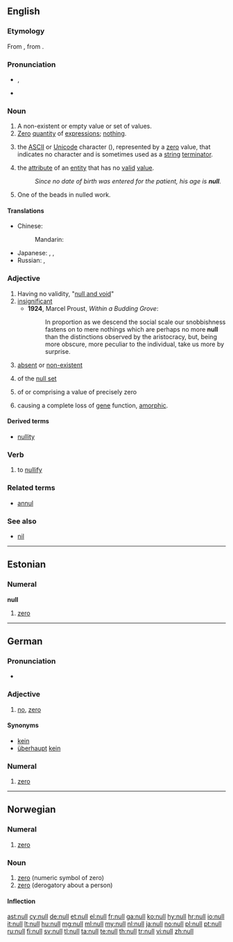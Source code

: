 {{also|núll}}
==English==
{{wikipedia|dab=null}}

===Etymology===
From {{etyl|frm}} {{term|nul|lang=frm}}, from {{etyl|la}} {{term|nullus|lang=la}}.

===Pronunciation===
* {{a|UK}} {{IPA|/nʌl/}}, {{X-SAMPA|/nVl/}}
* {{rhymes|ʌl}}

===Noun===
{{en-noun}}

# A non-existent or empty value or set of values.
# [[zero|Zero]] [[quantity]] of [[expression|expressions]]; [[nothing]].
# {{computing}} the [[ASCII]] or [[Unicode]] character (<big><big>{{unicode|␀}}</big></big>), represented by a [[zero]] value, that indicates no character and is sometimes used as a [[string]] [[terminator]].
# {{computing}} the [[attribute]] of an [[entity]] that has no [[valid]] [[value]].
#: ''Since no date of birth was entered for the patient, his age is '''null'''.''
# One of the beads in nulled work.

====Translations====
{{trans-top|a non-existent or empty value or set of values}}
* Chinese:
*: Mandarin: {{t|zh|空值|tr=kōngzhí|sc=Hani}}
{{trans-mid}}
* Japanese: {{t|ja|ヌル|tr=nuru|sc=Jpan}}, {{t|ja|無価値|tr=むかち, mukachi|sc=Jpan}}, {{t|ja|空白|tr=くうはく, kūhaku|sc=Jpan}}
* Russian: {{qualifier|zero}} {{t|ru|нуль|m|tr=nulʹ|sc=Cyrl}}, {{t|ru|пустое поле|n|tr=pustóje póle|sc=Cyrl}}
{{trans-bottom}}

===Adjective===
{{en-adj}}

# Having no validity, "[[null and void]]"
# [[insignificant]]
#* '''1924''', Marcel Proust, ''Within a Budding Grove'':
#*: In proportion as we descend the social scale our snobbishness fastens on to mere nothings which are perhaps no more '''null''' than the distinctions observed by the aristocracy, but, being more obscure, more peculiar to the individual, take us more by surprise.
# [[absent]] or [[non-existent]]
# {{mathematics}} of the [[null set]]
# {{mathematics}} of or comprising a value of precisely zero
# {{context|genetics|of a mutation}} causing a complete loss of [[gene]] function, [[amorphic]].

====Derived terms====
* [[nullity]]

===Verb===
{{en-verb}}

# {{transitive}} to [[nullify]]

===Related terms===
* [[annul]]

===See also===
* [[nil]]

----

==Estonian==

===Numeral===
'''null'''

# {{cardinal|lang=et}} [[zero]]

----

==German==

===Pronunciation===
* {{IPA| /nʊl/|lang=de}}

===Adjective===
{{de-adj|-|-}}

# {{slang|lang=de}} [[no]], [[zero]] {{gloss|absolutely none}}

====Synonyms====
* [[kein]]
* [[überhaupt]] [[kein]]

===Numeral===
{{head|de|numeral}}

# {{cardinal|lang=de}} [[zero]]

----

==Norwegian==

===Numeral===
{{head|no}}

# {{cardinal|lang=no}} [[zero]]

===Noun===
{{head|no|noun}}

# [[zero]] (numeric symbol of zero)
# [[zero]] (derogatory about a person)

====Inflection====
{{no-noun-infl|nb-class=m1|nb-class2=n3|nn-class=m1|nn-class2=n1}}

[[ast:null]]
[[cy:null]]
[[de:null]]
[[et:null]]
[[el:null]]
[[fr:null]]
[[ga:null]]
[[ko:null]]
[[hy:null]]
[[hr:null]]
[[io:null]]
[[it:null]]
[[lt:null]]
[[hu:null]]
[[mg:null]]
[[ml:null]]
[[my:null]]
[[nl:null]]
[[ja:null]]
[[no:null]]
[[pl:null]]
[[pt:null]]
[[ru:null]]
[[fi:null]]
[[sv:null]]
[[tl:null]]
[[ta:null]]
[[te:null]]
[[th:null]]
[[tr:null]]
[[vi:null]]
[[zh:null]]